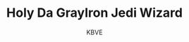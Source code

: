 ---
title: Holy Da GrayIron Jedi Wizard
status: true
description: Lucifurr Da Kat
tags: 
- boss
- queenpin
footnote: The major queenpin of the KBVE army.
avatar: https://i.imgur.com/n384gZM.png
author: KBVE
img: https://images.unsplash.com/photo-1621416894569-0f39ed31d247?fit=crop&w=1400&h=700&q=75
data: nothing_here_for_now
url: https://kbve.com/play/wvn
---